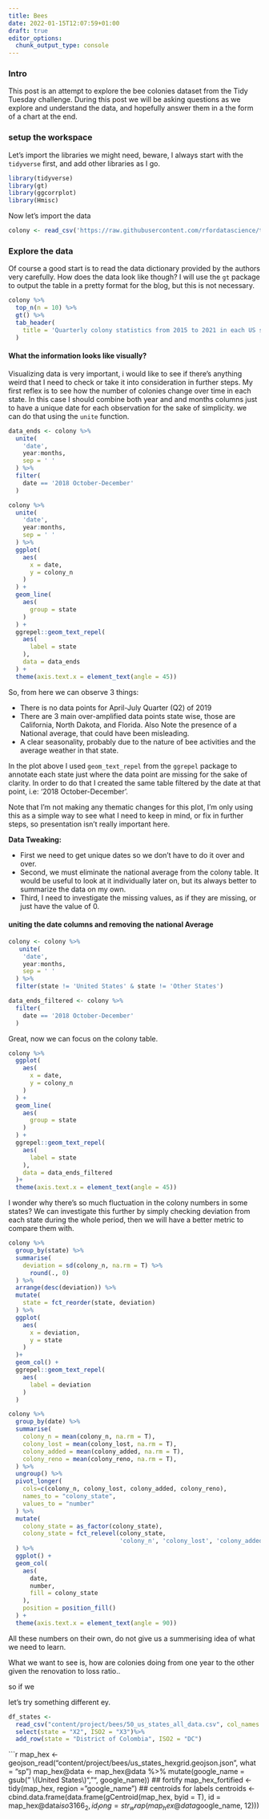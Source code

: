```yaml
---
title: Bees
date: 2022-01-15T12:07:59+01:00
draft: true
editor_options: 
  chunk_output_type: console
---
```


### Intro

This post is an attempt to explore the bee colonies dataset from the Tidy Tuesday challenge. During this post we will be asking questions as we explore and understand the data, and hopefully answer them in a the form of a chart at the end. 

### setup the workspace


Let's import the libraries we might need, beware, I always start with the `tidyverse` first, and add other libraries as I go. 

```r
library(tidyverse)
library(gt)
library(ggcorrplot)
library(Hmisc)
```

Now let's import the data 

```r
colony <- read_csv('https://raw.githubusercontent.com/rfordatascience/tidytuesday/master/data/2022/2022-01-11/colony.csv')


```


### Explore the data

Of course a good start is to read the data dictionary provided by the authors very carefully. How does the data look like though? I will use the `gt` package to output the table in a pretty format for the blog, but this is not necessary.

```r
colony %>% 
  top_n(n = 10) %>% 
  gt() %>% 
  tab_header(
    title = 'Quarterly colony statistics from 2015 to 2021 in each US state'
  )
```

#### What the information looks like visually?

Visualizing data is very important, i would like to see if there's anything weird that I need to check or take it into consideration in further steps. My first reflex is to see how the number of colonies change over time in each state. In this case I should combine both year and and months columns just to have a unique date for each observation for the sake of simplicity. we can do that using the `unite` function.

```r
data_ends <- colony %>% 
  unite(
    'date',
    year:months,
    sep = ' '
  ) %>% 
  filter(
    date == '2018 October-December' 
  )

colony %>% 
  unite(
    'date',
    year:months,
    sep = ' '
  ) %>% 
  ggplot(
    aes(
      x = date,
      y = colony_n
    )
  ) +
  geom_line(
    aes(
      group = state
    )
  ) +
  ggrepel::geom_text_repel(
    aes(
      label = state
    ), 
    data = data_ends
  ) +
  theme(axis.text.x = element_text(angle = 45))
```


So, from here we can observe 3 things: 

  - There is no data points for April-July Quarter (Q2) of 2019
  - There are 3 main over-amplified data points state wise, those are California, North Dakota, and Florida. Also Note the presence of a National average, that could have been misleading.
  - A clear seasonality, probably due to the nature of bee activities and the average weather in that state.
  
In the plot above I used `geom_text_repel` from the `ggrepel` package to annotate each state just where the data point are missing for the sake of clarity. In order to do that I created the same table filtered by the date at that point, i.e: '2018 October-December'.   

Note that I'm not making any thematic changes for this plot, I'm only using this as a simple way to see what I need to keep in mind, or fix in further steps, so presentation isn't really important here. 

**Data Tweaking:**

  - First we need to get unique dates so we don't have to do it over and over.
  - Second, we must eliminate the national average from the colony table. It would be useful to look at it individually  later on, but its always better to summarize the data on my own. 
  - Third, I need to investigate the missing values, as if they are missing, or just have the value of 0. 

#### uniting the date columns and removing the national Average


```r
colony <- colony %>% 
   unite(
    'date',
    year:months,
    sep = ' '
  ) %>%   
  filter(state != 'United States' & state != 'Other States')

data_ends_filtered <- colony %>% 
  filter(
    date == '2018 October-December' 
  )
```


Great, now we can focus on the colony table.

```r
colony %>% 
  ggplot(
    aes(
      x = date,
      y = colony_n
    )
  ) +
  geom_line(
    aes(
      group = state
    )
  ) +
  ggrepel::geom_text_repel(
    aes(
      label = state
    ), 
    data = data_ends_filtered
  )+
  theme(axis.text.x = element_text(angle = 45))
```

I wonder why there's so much fluctuation in the colony numbers in some states? We can investigate this further by simply checking deviation from each state during the whole period, then we will have a better metric to compare them with.

```r
colony %>% 
  group_by(state) %>% 
  summarise(
    deviation = sd(colony_n, na.rm = T) %>% 
      round(., 0)
  ) %>% 
  arrange(desc(deviation)) %>% 
  mutate(
    state = fct_reorder(state, deviation)
  ) %>% 
  ggplot(
    aes(
      x = deviation,
      y = state
    )
  )+
  geom_col() + 
  ggrepel::geom_text_repel(
    aes(
      label = deviation
    )
  )
```

```r
colony %>% 
  group_by(date) %>% 
  summarise(
    colony_n = mean(colony_n, na.rm = T),
    colony_lost = mean(colony_lost, na.rm = T),
    colony_added = mean(colony_added, na.rm = T),
    colony_reno = mean(colony_reno, na.rm = T),
  ) %>% 
  ungroup() %>% 
  pivot_longer(
    cols=c(colony_n, colony_lost, colony_added, colony_reno), 
    names_to = "colony_state",
    values_to = "number"
  ) %>% 
  mutate(
    colony_state = as_factor(colony_state),
    colony_state = fct_relevel(colony_state, 
                               'colony_n', 'colony_lost', 'colony_added', 'colony_reno' )  
  ) %>%
  ggplot() + 
  geom_col(
    aes(
      date,
      number,
      fill = colony_state
    ),
    position = position_fill()
  ) +
  theme(axis.text.x = element_text(angle = 90))
```


All these numbers on their own, do not give us a summerising idea of what we need to learn.

What we want to see is, how are colonies doing from one year to the other given the renovation to loss ratio.. 

so if we 

let's try something different ey.

```r

df_states <-
  read_csv("content/project/bees/50_us_states_all_data.csv", col_names = F) %>% 
  select(state = "X2", ISO2 = "X3")%>%
  add_row(state = "District of Colombia", ISO2 = "DC")
```

```r
map_hex <- geojson_read("content/project/bees/us_states_hexgrid.geojson.json",  what = "sp")
map_hex@data <-
  map_hex@data %>%
  mutate(google_name = gsub(" \\(United States\\)", "", google_name))
## fortify
map_hex_fortified <- tidy(map_hex, region = "google_name")
## centroids for labels
centroids <- cbind.data.frame(data.frame(gCentroid(map_hex, byid = T),
                                         id = map_hex@data$iso3166_2,
                                         id_long = str_wrap(map_hex@data$google_name, 12)))


